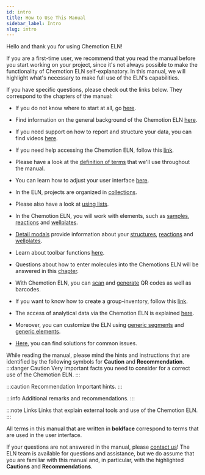 ```yaml
---
id: intro
title: How to Use This Manual
sidebar_label: Intro
slug: intro
---
```


Hello and thank you for using Chemotion ELN!

If you are a first-time user, we recommend that you read the manual before you start working on your project,
since it's not always possible to make the functionality of Chemotion ELN self-explanatory.
In this manual, we will highlight what's necessary to make full use of the ELN's capabilities.

If you have specific questions, please check out the links below.
They correspond to the chapters of the manual:

- If you do not know where to start at all, go [here](firststeps).

- Find information on the general background of the Chemotion ELN [here](about).

- If you need support on how to report and structure your data, you can find videos [here](videos_eln).

- If you need help accessing the Chemotion ELN, follow this [link](browser).

- Please have a look at the [definition of terms](structure) that we'll use throughout the manual.

- You can learn how to adjust your user interface [here](adjusting_views).

- In the ELN, projects are organized in [collections](collections).

- Please also have a look at [using lists](lists_eln).

- In the Chemotion ELN, you will work with elements,
such as [samples](samples), [reactions](reactions) and [wellplates](wellplates).

- [Detail modals](details_modal) provide information about your [structures](details_modal#details-modal-for-samples), [reactions](details_modal#details-modal-for-reactions) and [wellplates](details_modal#details-modal-for-wellplates).

- Learn about toolbar functions [here](toolbar_functions).

- Questions about how to enter molecules into the Chemotions ELN will be answered in this [chapter](sketcher).

- With Chemotion ELN, you can [scan](barcodes#scan-barcodeqr-code) and [generate](barcodes#generate-barcodeqr-code) QR codes as well as barcodes.

- If you want to know how to create a group-inventory, follow this [link](inventory).

- The access of analytical data via the Chemotion ELN is explained [here](analysis).

- Moreover, you can customize the ELN using [generic segments](generic_segment) and [generic elements](generic_element).

- [Here](problems), you can find solutions for common issues.


While reading the manual, please mind the hints and instructions that are identified by the following symbols for <b>Caution</b> and <b>Recommendation</b>.
:::danger Caution
Very important facts you need to consider for a correct use of the Chemotion ELN.
:::

:::caution Recommendation
Important hints.
:::

:::info
Additional remarks and recommendations.
:::

:::note Links
Links that explain external tools and use of the Chemotion ELN.
:::

All terms in this manual that are written in <b> boldface </b> correspond to terms that are used in the user interface.


If your questions are not answered in the manual, please [contact us](specific_contact)!
The ELN team is available for questions and assistance, but we do assume that you are familiar with this manual and,
in particular, with the highlighted <b>Cautions</b> and <b>Recommendations</b>.


